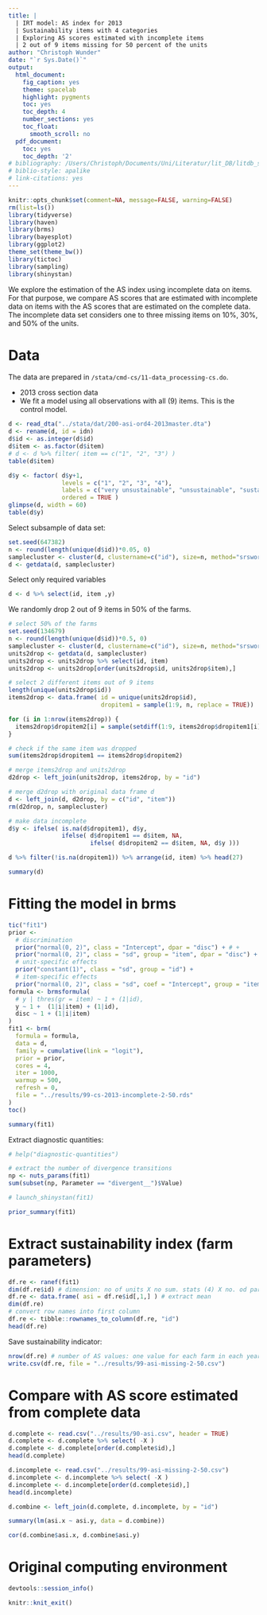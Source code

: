 ```yaml
---
title: |
  | IRT model: AS index for 2013
  | Sustainability items with 4 categories 
  | Exploring AS scores estimated with incomplete items
  | 2 out of 9 items missing for 50 percent of the units
author: "Christoph Wunder"
date: "`r Sys.Date()`"
output:
  html_document:
    fig_caption: yes
    theme: spacelab
    highlight: pygments
    toc: yes
    toc_depth: 4
    number_sections: yes
    toc_float:
      smooth_scroll: no
  pdf_document:
    toc: yes
    toc_depth: '2'
# bibliography: /Users/Christoph/Documents/Uni/Literatur/lit_DB/litdb_sp.bib
# biblio-style: apalike
# link-citations: yes
---
```


```r
knitr::opts_chunk$set(comment=NA, message=FALSE, warning=FALSE)
rm(list=ls())
library(tidyverse)
library(haven)
library(brms)
library(bayesplot)
library(ggplot2)
theme_set(theme_bw())
library(tictoc)
library(sampling)
library(shinystan)
```

We explore the estimation of the AS index using incomplete data on items. For that purpose, we compare AS scores that are estimated with incomplete data on items with the AS scores that are estimated on the complete data. The incomplete data set considers one to three missing items on 10%, 30%, and 50% of the units.  

# Data

The data are prepared in `/stata/cmd-cs/11-data_processing-cs.do`.

* 2013 cross section data
* We fit a model using all observations with all (9) items. This is the control model.

```r
d <- read_dta("../stata/dat/200-asi-ord4-2013master.dta")
d <- rename(d, id = idn)
d$id <- as.integer(d$id)
d$item <- as.factor(d$item)
# d <- d %>% filter( item == c("1", "2", "3") )
table(d$item)
```

```r
d$y <- factor( d$y+1, 
               levels = c("1", "2", "3", "4"), 
               labels = c("very unsustainable", "unsustainable", "sustainable", "very sustainable"),
               ordered = TRUE ) 
glimpse(d, width = 60)
table(d$y)
```


Select subsample of data set:

```r
set.seed(647382)
n <- round(length(unique(d$id))*0.05, 0)
samplecluster <- cluster(d, clustername=c("id"), size=n, method="srswor")
d <- getdata(d, samplecluster)
```

Select only required variables

```r
d <- d %>% select(id, item ,y)
```

We randomly drop 2 out of 9 items in 50% of the farms.

```r
# select 50% of the farms
set.seed(134679)
n <- round(length(unique(d$id))*0.5, 0)
samplecluster <- cluster(d, clustername=c("id"), size=n, method="srswor")
units2drop <- getdata(d, samplecluster)
units2drop <- units2drop %>% select(id, item)
units2drop <- units2drop[order(units2drop$id, units2drop$item),]

# select 2 different items out of 9 items
length(unique(units2drop$id))
items2drop <- data.frame( id = unique(units2drop$id),
                          dropitem1 = sample(1:9, n, replace = TRUE))

for (i in 1:nrow(items2drop)) {
  items2drop$dropitem2[i] = sample(setdiff(1:9, items2drop$dropitem1[i]), 1, replace = TRUE)
}

# check if the same item was dropped
sum(items2drop$dropitem1 == items2drop$dropitem2)

# merge items2drop and units2drop
d2drop <- left_join(units2drop, items2drop, by = "id")

# merge d2drop with original data frame d
d <- left_join(d, d2drop, by = c("id", "item"))
rm(d2drop, n, samplecluster)

# make data incomplete
d$y <- ifelse( is.na(d$dropitem1), d$y,
               ifelse( d$dropitem1 == d$item, NA,
                       ifelse( d$dropitem2 == d$item, NA, d$y )))

d %>% filter(!is.na(dropitem1)) %>% arrange(id, item) %>% head(27)
```


```r
summary(d)
```

# Fitting the model in brms

```r
tic("fit1")
prior <-
  # discrimination
  prior("normal(0, 2)", class = "Intercept", dpar = "disc") + # +             # alpha
  prior("normal(0, 2)", class = "sd", group = "item", dpar = "disc") +    # sigma_alpha
  # unit-specific effects 
  prior("constant(1)", class = "sd", group = "id") +
  # item-specific effects 
  prior("normal(0, 2)", class = "sd", coef = "Intercept", group = "item") 
formula <- brmsformula(
  # y | thres(gr = item) ~ 1 + (1|id),
  y ~ 1 +  (1|i|item) + (1|id),
  disc ~ 1 + (1|i|item)
)
fit1 <- brm( 
  formula = formula,
  data = d,
  family = cumulative(link = "logit"),
  prior = prior,
  cores = 4,
  iter = 1000,
  warmup = 500,
  refresh = 0,
  file = "../results/99-cs-2013-incomplete-2-50.rds"
)
toc()
```

```r
summary(fit1)
```

Extract diagnostic quantities:

```r
# help("diagnostic-quantities")

# extract the number of divergence transitions
np <- nuts_params(fit1)
sum(subset(np, Parameter == "divergent__")$Value)
```

```r
# launch_shinystan(fit1)
```


```r
prior_summary(fit1)
```

# Extract sustainability index (farm parameters)

```r
df.re <- ranef(fit1) 
dim(df.re$id) # dimension: no of units X no sum. stats (4) X no. od parameters
df.re <- data.frame( asi = df.re$id[,1,] ) # extract mean
dim(df.re)
# convert row names into first column
df.re <- tibble::rownames_to_column(df.re, "id")
head(df.re)
```

Save sustainability indicator:

```r
nrow(df.re) # number of AS values: one value for each farm in each year 
write.csv(df.re, file = "../results/99-asi-missing-2-50.csv")
```

# Compare with AS score estimated from complete data

```r
d.complete <- read.csv("../results/90-asi.csv", header = TRUE)
d.complete <- d.complete %>% select( -X )
d.complete <- d.complete[order(d.complete$id),]
head(d.complete)

d.incomplete <- read.csv("../results/99-asi-missing-2-50.csv")
d.incomplete <- d.incomplete %>% select( -X )
d.incomplete <- d.incomplete[order(d.complete$id),]
head(d.incomplete)

d.combine <- left_join(d.complete, d.incomplete, by = "id")
```

```r
summary(lm(asi.x ~ asi.y, data = d.combine))
```
```r
cor(d.combine$asi.x, d.combine$asi.y)
```

# Original computing environment {-}

```r
devtools::session_info()
```

```r
knitr::knit_exit()
```
